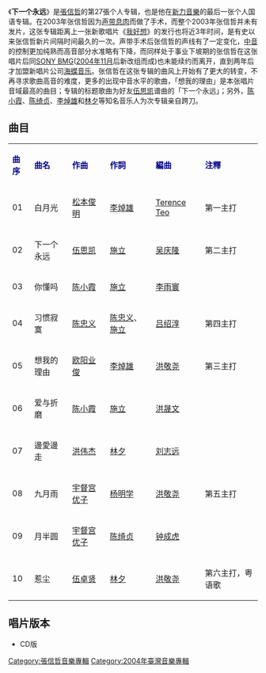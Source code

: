 {{Album infobox | <!-- See Wikipedia:WikiProject_Albums -->
|  Name        = 下一个永远
|  Type        = 录音室专辑
|  Artist      = [[張信哲|張信哲]]
|  Cover       = Jeff_The_Next_Eternity_2004.jpg
|  Released    = 2004年9月10日
|  Recorded    = 2004年
|  Genre       = [[国语流行音樂|国语流行音樂]]
|  Length      = 
|  Label       = [[台灣索尼音樂娛樂|新力音乐]]
|  Number      = 
|  Producer    = 不详
|  Last album  = [[从开始到现在|从开始到现在]]<br />（2002年）
|  This album  = 下一个永远<br />（2004年）
|  Next album  = [[張信哲Jeff情歌精選|張信哲Jeff情歌精選]]<br />（2005年）}}

《'''下一个永远'''》是[[張信哲|張信哲]]的第27張个人专辑，也是他在[[新力音樂|新力音樂]]的最后一张个人国语专辑。在2003年张信哲因为[[声带|声带]][[息肉|息肉]]而做了手术，而整个2003年张信哲并未有发片，这张专辑距离上一张新歌唱片《[[我好想|我好想]]》的发行也将近3年时间，是有史以来张信哲新片间隔时间最久的一次。声带手术后张信哲的声线有了一定变化，[[中音|中音]]的控制更加纯熟而高音部分水准略有下降，而同样处于事业下坡期的张信哲在这张唱片后同[[SONY_BMG|SONY BMG]]([[2004年11月|2004年11月]]后新改组而成)也未能续约而离开，直到两年后才加盟新唱片公司[[海蝶音乐|海蝶音乐]]。张信哲在这张专辑的曲风上开始有了更大的转变，不再寻求歌曲高音的难度，更多的出现中音水平的歌曲，「想我的理由」是本张唱片音域最高的曲目；专辑的标题歌曲为好友[[伍思凯|伍思凯]]谱曲的「下一个永远」；另外，[[陈小霞|陈小霞]]、[[陈绮贞|陈绮贞]]、[[李焯雄|李焯雄]]和[[林夕|林夕]]等知名音乐人为次专辑亲自跨刀。

==曲目==
{| class="wikitable"
|-
| <font color=darkblue>'''曲序'''</font> || <font color=darkblue>'''曲名'''</font> || <font color=darkblue>'''作曲'''</font> || <font color=darkblue>'''作詞'''</font> || <font color=darkblue>'''編曲'''</font> || <font color=darkblue>'''注釋'''</font>
|-
| 01 || 白月光 || [[松本俊明|松本俊明]] || [[李焯雄|李焯雄]] || [[Terence_Teo|Terence Teo]] ||第一主打
|-
| 02 || 下一个永远 || [[伍思凯|伍思凯]] || [[施立|施立]] || [[吴庆隆|吴庆隆]] ||第二主打
|-
| 03 || 你懂吗 || [[陈小霞|陈小霞]] || [[施立|施立]] || [[李雨寰|李雨寰]] || 
|-
| 04 || 习惯寂寞 || [[陈忠义|陈忠义]] || [[陈忠义|陈忠义]]、[[施立|施立]] || [[吕绍淳|吕绍淳]] ||第四主打
|-
| 05 || 想我的理由 || [[欧阳业俊|欧阳业俊]] || [[李焯雄|李焯雄]] || [[洪敬尧|洪敬尧]] ||第三主打
|-
| 06 || 爱与折磨 || [[陈小霞|陈小霞]] || [[施立|施立]]|| [[洪晟文|洪晟文]] ||
|-
| 07 || 邊愛邊走 || [[洪伟杰|洪伟杰]] || [[林夕|林夕]] || [[刘志远_(香港音乐人)|刘志远]] ||
|-
| 08 || 九月雨 || [[宇督宫优子|宇督宫优子]] || [[杨明学|杨明学]] || [[洪敬尧|洪敬尧]] ||第五主打
|-
| 09 || 月半圆 || [[宇督宫优子|宇督宫优子]] || [[陈绮贞|陈绮贞]] || [[钟成虎|钟成虎]] || 
|-
| 10 || 惹尘 || [[伍卓贤|伍卓贤]] || [[林夕|林夕]] || [[洪敬尧|洪敬尧]] || 第六主打，粤语歌
|}

== 唱片版本 ==
* CD版

{{張信哲}}

[[Category:張信哲音樂專輯|Category:張信哲音樂專輯]]
[[Category:2004年臺灣音樂專輯|Category:2004年臺灣音樂專輯]]